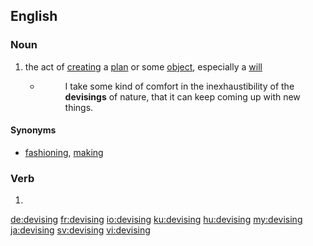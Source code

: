 ==English==

===Noun===
{{en-noun|~}}

# the act of [[creating]] a [[plan]] or some [[object]], especially a [[will]]
#* {{w|A. R. Ammons}}
#*: I take some kind of comfort in the inexhaustibility of the '''devisings''' of nature, that it can keep coming up with new things.

====Synonyms====
* [[fashioning]], [[making]]

===Verb===
{{head|en|present participle}}

# {{present participle of|devise|lang=en}}

[[de:devising]]
[[fr:devising]]
[[io:devising]]
[[ku:devising]]
[[hu:devising]]
[[my:devising]]
[[ja:devising]]
[[sv:devising]]
[[vi:devising]]
